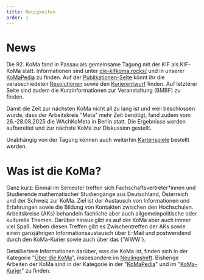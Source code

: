 ```yaml
---
title: Neuigkeiten
order: 1
---
```



<NextKoMa />

# News

Die 92. KoMa fand in Passau als gemeinsame Tagung mit der KIF als KIF-KoMa statt.
Informationen sind unter [die-kifkoma.rocks/](https://die-kifkoma.rocks/) und in unserer [KoMaPedia](https://komapedia.org/wiki/KoMa_92) zu finden.
Auf der [Publikationen-Seite](./publikationen) könnt ihr die verabschiedeten [Resolutionen](./publikationen/resolutionen) sowie den [Kurierentwurf](./publikationen/koma-kurier) finden.
Auf letzterer Seite sind zudem die Kurzinformationen zur Veranstaltung (BMBF) zu finden.

Damit die Zeit zur nächsten KoMa nicht all zu lang ist und weil beschlossen wurde, dass der Arbeitskreis "Meta" mehr Zeit benötigt, fand zudem vom 26.-28.08.2025 die WAchKoMeta in Berlin statt. Die Ergebnisse werden aufbereitet und zur nächste KoMa zur Diskussion gestellt.

Unabhängig von der Tagung können auch weiterhin [Kartenspiele](./publikationen/kartenspiel/) bestellt werden.

# Was ist die KoMa?

Ganz kurz: Einmal im Semester treffen sich Fachschaftsvertreter\*innen und Studierende mathematischer Studiengänge aus Deutschland, Österreich und der Schweiz zur KoMa.
Ziel ist der Austausch von Informationen und Erfahrungen sowie die Bildung von Kontakten zwischen den Hochschulen.
Arbeitskreise (AKs) behandeln fachliche aber auch allgemeinpolitische oder kulturelle Themen. Darüber hinaus gibt es auf der KoMa aber auch immer viel Spaß.
Neben diesen Treffen gibt es Zwischentreffen der AKs sowie einen ganzjährigen Informationsaustausch über E-Mail und postwendend durch den KoMa-Kurier sowie auch über das {'WWW'}.

Detailliertere Informationen darüber, was die KoMa ist, finden sich in der Kategorie "[Über die KoMa](./ueber_die_koma/)", insbesondere im [Neulingsheft](./publikationen/neulingsheft/).
Bisherige Arbeiten der KoMa sind in der Kategorie in der "[KoMaPedia](./KoMaPedia/)" und im "[KoMa-Kurier](./publikationen/koma-kurier/)" zu finden.

